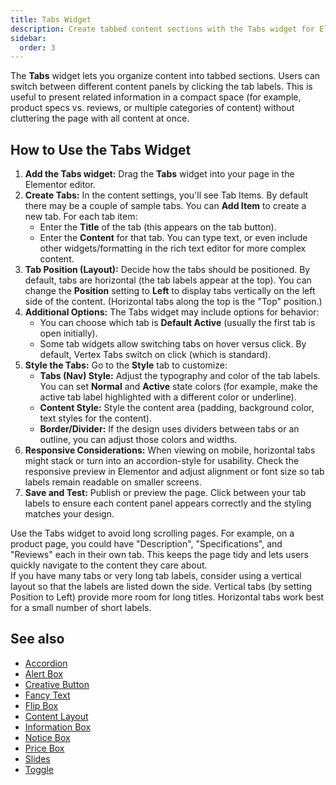 ```yaml
---
title: Tabs Widget
description: Create tabbed content sections with the Tabs widget for Elementor.
sidebar:
  order: 3
---
```



The **Tabs** widget lets you organize content into tabbed sections. Users can switch between different content panels by clicking the tab labels. This is useful to present related information in a compact space (for example, product specs vs. reviews, or multiple categories of content) without cluttering the page with all content at once.

## How to Use the Tabs Widget

<Steps>

1. **Add the Tabs widget:** Drag the **Tabs** widget into your page in the Elementor editor.
2. **Create Tabs:** In the content settings, you'll see Tab Items. By default there may be a couple of sample tabs. You can **Add Item** to create a new tab. For each tab item:
   - Enter the **Title** of the tab (this appears on the tab button).
   - Enter the **Content** for that tab. You can type text, or even include other widgets/formatting in the rich text editor for more complex content.
3. **Tab Position (Layout):** Decide how the tabs should be positioned. By default, tabs are horizontal (the tab labels appear at the top). You can change the **Position** setting to **Left** to display tabs vertically on the left side of the content. (Horizontal tabs along the top is the "Top" position.)
4. **Additional Options:** The Tabs widget may include options for behavior:
   - You can choose which tab is **Default Active** (usually the first tab is open initially).
   - Some tab widgets allow switching tabs on hover versus click. By default, Vertex Tabs switch on click (which is standard).
5. **Style the Tabs:** Go to the **Style** tab to customize:
   - **Tabs (Nav) Style:** Adjust the typography and color of the tab labels. You can set **Normal** and **Active** state colors (for example, make the active tab label highlighted with a different color or underline).
   - **Content Style:** Style the content area (padding, background color, text styles for the content).
   - **Border/Divider:** If the design uses dividers between tabs or an outline, you can adjust those colors and widths.
6. **Responsive Considerations:** When viewing on mobile, horizontal tabs might stack or turn into an accordion-style for usability. Check the responsive preview in Elementor and adjust alignment or font size so tab labels remain readable on smaller screens.
7. **Save and Test:** Publish or preview the page. Click between your tab labels to ensure each content panel appears correctly and the styling matches your design.

</Steps>

<Aside type='tip'>
Use the Tabs widget to avoid long scrolling pages. For example, on a product page, you could have "Description", "Specifications", and "Reviews" each in their own tab. This keeps the page tidy and lets users quickly navigate to the content they care about.
</Aside>

<Aside type='note'>
If you have many tabs or very long tab labels, consider using a vertical layout so that the labels are listed down the side. Vertical tabs (by setting Position to Left) provide more room for long titles. Horizontal tabs work best for a small number of short labels.
</Aside>


## See also

- [Accordion](/vertex/widgets/content-layout/accordion/)
- [Alert Box](/vertex/widgets/content-layout/alert-box/)
- [Creative Button](/vertex/widgets/content-layout/creative-button/)
- [Fancy Text](/vertex/widgets/content-layout/fancy-text/)
- [Flip Box](/vertex/widgets/content-layout/flip-box/)
- [Content Layout](/vertex/widgets/content-layout/)
- [Information Box](/vertex/widgets/content-layout/information-box/)
- [Notice Box](/vertex/widgets/content-layout/notice-box/)
- [Price Box](/vertex/widgets/content-layout/price-box/)
- [Slides](/vertex/widgets/content-layout/slides/)
- [Toggle](/vertex/widgets/content-layout/toggle/)

